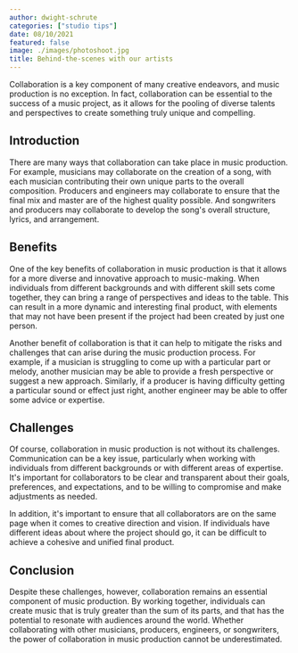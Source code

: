```yaml
---
author: dwight-schrute
categories: ["studio tips"]
date: 08/10/2021
featured: false
image: ./images/photoshoot.jpg
title: Behind-the-scenes with our artists
---
```


Collaboration is a key component of many creative endeavors, and music production is no exception. In fact,
collaboration can be essential to the success of a music project, as it allows for the pooling of diverse talents and
perspectives to create something truly unique and compelling.

## Introduction

There are many ways that collaboration can take place in music production. For example, musicians may collaborate on the
creation of a song, with each musician contributing their own unique parts to the overall composition. Producers and
engineers may collaborate to ensure that the final mix and master are of the highest quality possible. And songwriters
and producers may collaborate to develop the song's overall structure, lyrics, and arrangement.

## Benefits

One of the key benefits of collaboration in music production is that it allows for a more diverse and innovative
approach to music-making. When individuals from different backgrounds and with different skill sets come together, they
can bring a range of perspectives and ideas to the table. This can result in a more dynamic and interesting final
product, with elements that may not have been present if the project had been created by just one person.

Another benefit of collaboration is that it can help to mitigate the risks and challenges that can arise during the
music production process. For example, if a musician is struggling to come up with a particular part or melody, another
musician may be able to provide a fresh perspective or suggest a new approach. Similarly, if a producer is having
difficulty getting a particular sound or effect just right, another engineer may be able to offer some advice or
expertise.

## Challenges

Of course, collaboration in music production is not without its challenges. Communication can be a key issue,
particularly when working with individuals from different backgrounds or with different areas of expertise. It's
important for collaborators to be clear and transparent about their goals, preferences, and expectations, and to be
willing to compromise and make adjustments as needed.

In addition, it's important to ensure that all collaborators are on the same page when it comes to creative direction
and vision. If individuals have different ideas about where the project should go, it can be difficult to achieve a
cohesive and unified final product.

## Conclusion

Despite these challenges, however, collaboration remains an essential component of music production. By working
together, individuals can create music that is truly greater than the sum of its parts, and that has the potential to
resonate with audiences around the world. Whether collaborating with other musicians, producers, engineers, or
songwriters, the power of collaboration in music production cannot be underestimated.
